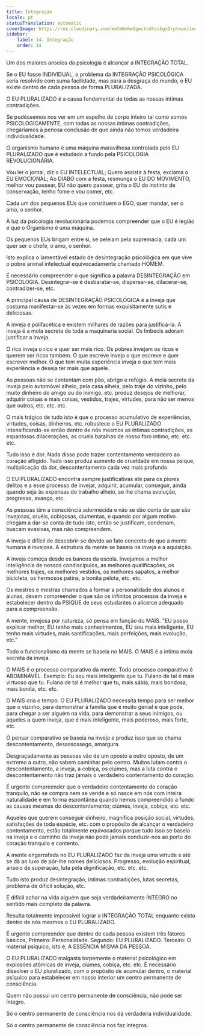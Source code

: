```yaml
---
title: Integração
locale: pt
statusTranslation: automatic
coverImage: https://res.cloudinary.com/xmfm6mhw3gwctndtcubgx2rptnae/image/upload/v1740337243/small_cover_educacion_fundamental_a051170f1c.webp
sidebar:
    label: 14. Integração
    order: 14
---
```

Um dos maiores anseios da psicologia é alcançar a INTEGRAÇÃO TOTAL.

Se o EU fosse INDIVIDUAL, o problema da INTEGRAÇÃO PSICOLÓGICA seria resolvido com suma facilidade, mas para a desgraça do mundo, o EU existe dentro de cada pessoa de forma PLURALIZADA.

O EU PLURALIZADO é a causa fundamental de todas as nossas íntimas contradições.

Se pudéssemos nos ver em um espelho de corpo inteiro tal como somos PSICOLOGICAMENTE, com todas as nossas íntimas contradições, chegaríamos à penosa conclusão de que ainda não temos verdadeira individualidade.

O organismo humano é uma máquina maravilhosa controlada pelo EU PLURALIZADO que é estudado a fundo pela PSICOLOGIA REVOLUCIONÁRIA.

Vou ler o jornal, diz o EU INTELECTUAL; Quero assistir à festa, exclama o EU EMOCIONAL; Ao DIABO com a festa, resmunga o EU DO MOVIMENTO, melhor vou passear, EU não quero passear, grita o EU do instinto de conservação, tenho fome e vou comer, etc.

Cada um dos pequenos EUs que constituem o EGO, quer mandar, ser o amo, o senhor.

À luz da psicologia revolucionária podemos compreender que o EU é legião e que o Organismo é uma máquina.

Os pequenos EUs brigam entre si, se peleiam pela supremacia, cada um quer ser o chefe, o amo, o senhor.

Isto explica o lamentável estado de desintegração psicológica em que vive o pobre animal intelectual equivocadamente chamado HOMEM.

É necessário compreender o que significa a palavra DESINTEGRAÇÃO em PSICOLOGIA. Desintegrar-se é desbaratar-se, dispersar-se, dilacerar-se, contradizer-se, etc.

A principal causa de DESINTEGRAÇÃO PSICOLÓGICA é a inveja que costuma manifestar-se às vezes em formas exquisitamente sutis e deliciosas.

A inveja é polifacética e existem milhares de razões para justificá-la. A inveja é a mola secreta de toda a maquinaria social. Os Imbecis adoram justificar a inveja.

O rico inveja o rico e quer ser mais rico. Os pobres invejam os ricos e querem ser ricos também. O que escreve inveja o que escreve e quer escrever melhor. O que tem muita experiência inveja o que tem mais experiência e deseja ter mais que aquele.

As pessoas não se contentam com pão, abrigo e refúgio. A mola secreta da inveja pelo automóvel alheio, pela casa alheia, pelo traje do vizinho, pelo muito dinheiro do amigo ou do inimigo, etc. produz desejos de melhorar, adquirir coisas e mais coisas, vestidos, trajes, virtudes, para não ser menos que outros, etc. etc. etc.

O mais trágico de tudo isto é que o processo acumulativo de experiências, virtudes, coisas, dinheiros, etc. robustece o EU PLURALIZADO intensificando-se então dentro de nós mesmos as íntimas contradições, as espantosas dilacerações, as cruéis batalhas de nosso foro íntimo, etc. etc. etc.

Tudo isso é dor. Nada disso pode trazer contentamento verdadeiro ao coração afligido. Tudo isso produz aumento de crueldade em nossa psique, multiplicação da dor, descontentamento cada vez mais profundo.

O EU PLURALIZADO encontra sempre justificativas até para os piores delitos e a esse processo de invejar, adquirir, acumular, conseguir, ainda quando seja às expensas do trabalho alheio, se lhe chama evolução, progresso, avanço, etc.

As pessoas têm a consciência adormecida e não se dão conta de que são invejosas, cruéis, cobiçosas, ciumentas, e quando por algum motivo chegam a dar-se conta de tudo isto, então se justificam, condenam, buscam evasivas, mas não compreendem.

A inveja é difícil de descobrir-se devido ao fato concreto de que a mente humana é invejosa. A estrutura da mente se baseia na inveja e a aquisição.

A inveja começa desde os bancos da escola. Invejamos a melhor inteligência de nossos condiscípulos, as melhores qualificações, os melhores trajes, os melhores vestidos, os melhores sapatos, a melhor bicicleta, os hermosos patins, a bonita pelota, etc. etc.

Os mestres e mestras chamados a formar a personalidade dos alunos e alunas, devem compreender o que são os infinitos processos da inveja e estabelecer dentro da PSIQUE de seus estudantes o alicerce adequado para a compreensão.

A mente, invejosa por natureza, só pensa em função do MAIS. "EU posso explicar melhor, EU tenho mais conhecimentos, EU sou mais inteligente, EU tenho mais virtudes, mais santificações, mais perfeições, mais evolução, etc."

Todo o funcionalismo da mente se baseia no MAIS. O MAIS é a íntima mola secreta da inveja.

O MAIS é o processo comparativo da mente. Todo processo comparativo é ABOMINÁVEL. Exemplo: Eu sou mais inteligente que tu. Fulano de tal é mais virtuoso que tu. Fulana de tal é melhor que tu, mais sábia, mais bondosa, mais bonita, etc. etc.

O MAIS cria o tempo. O EU PLURALIZADO necessita tempo para ser melhor que o vizinho, para demonstrar à família que é muito genial e que pode, para chegar a ser alguém na vida, para demonstrar a seus inimigos, ou aqueles a quem inveja, que é mais inteligente, mais poderoso, mais forte, etc.

O pensar comparativo se baseia na inveja e produz isso que se chama descontentamento, desassossego, amargura.

Desgraçadamente as pessoas vão de um oposto a outro oposto, de um extremo a outro, não sabem caminhar pelo centro. Muitos lutam contra o descontentamento, a inveja, a cobiça, os ciúmes, mas a luta contra o descontentamento não traz jamais o verdadeiro contentamento do coração.

É urgente compreender que o verdadeiro contentamento do coração tranquilo, não se compra nem se vende e só nasce em nós com inteira naturalidade e em forma espontânea quando hemos compreendido a fundo as causas mesmas do descontentamento; ciúmes, inveja, cobiça, etc. etc.

Aqueles que querem conseguir dinheiro, magnífica posição social, virtudes, satisfações de toda espécie, etc. com o propósito de alcançar o verdadeiro contentamento, estão totalmente equivocados porque tudo isso se baseia na inveja e o caminho da inveja não pode jamais conduzir-nos ao porto do coração tranquilo e contento.

A mente engarrafada no EU PLURALIZADO faz da inveja uma virtude e até se dá ao luxo de pôr-lhe nomes deliciosos. Progresso, evolução espiritual, anseio de superação, luta pela dignificação, etc. etc. etc.

Tudo isto produz desintegração, íntimas contradições, lutas secretas, problema de difícil solução, etc.

É difícil achar na vida alguém que seja verdadeiramente ÍNTEGRO no sentido mais completo da palavra.

Resulta totalmente impossível lograr a INTEGRAÇÃO TOTAL enquanto exista dentro de nós mesmos o EU PLURALIZADO.

É urgente compreender que dentro de cada pessoa existem três fatores básicos, Primeiro: Personalidade. Segundo: EU PLURALIZADO. Terceiro: O material psíquico, isto é, A ESSÊNCIA MISMA DA PESSOA.

O EU PLURALIZADO malgasta torpemente o material psicológico em explosões atômicas de inveja, ciúmes, cobiça, etc. etc. É necessário dissolver o EU pluralizado, com o propósito de acumular dentro, o material psíquico para estabelecer em nosso interior um centro permanente de consciência.

Quem não possui um centro permanente de consciência, não pode ser íntegro.

Só o centro permanente de consciência nos dá verdadeira individualidade.

Só o centro permanente de consciência nos faz íntegros.

